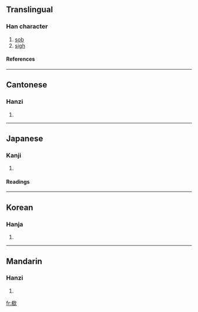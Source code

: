 ==Translingual==
===Han character===
{{Han char|rn=76|rad=欠|as=07|sn=11|four=4728<sub>2</sub>|canj=大月弓人 (KBNO)}}
# [[sob]]
# [[sigh]]
====References====
{{Han ref|kx=0568.040|dkj=16087|dj=0956.170|hdz=32140.060|uh=6B37|ud=27447|bh=D5D8|bd=54744}}

----
==Cantonese==
===Hanzi===
{{yue-hanzi|jyut=|y=hei1}}
# {{defn|Cantonese}}

----
==Japanese==
===Kanji===
{{ja-kanji|grade=|rs=欠07}}
# {{defn|Japanese}} 
====Readings====
{{ja-readings|on=[[き]] (ki)|kun=[[なげく]] (nageku)}}

----
==Korean==
===Hanja===
{{ko-hanja|hangeul=희|eumhun=|rv=hui|mr=hŭi|y=huy}}
# {{defn|Korean}}

----
==Mandarin==
===Hanzi===
{{cmn-hanzi|pin=[[xī]] (xi1)|wg=hsi<sup>1</sup>}}
# {{defn|Mandarin}}

[[fr:欷]]